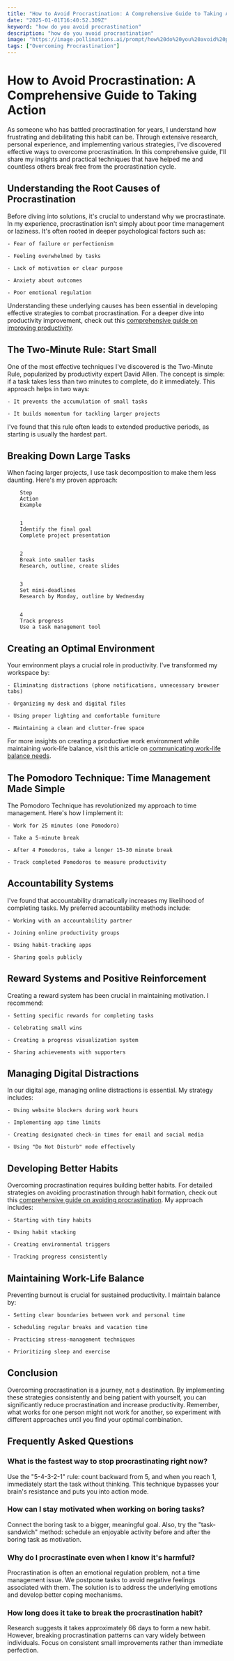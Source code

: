 ```yaml
---
title: "How to Avoid Procrastination: A Comprehensive Guide to Taking Action"
date: "2025-01-01T16:40:52.309Z"
keyword: "how do you avoid procrastination"
description: "how do you avoid procrastination"
image: "https://image.pollinations.ai/prompt/how%20do%20you%20avoid%20procrastination%2C%20realistic%20photo%2C%20high%20quality%2C%204k?width=1024&height=1024&nologo=true"
tags: ["Overcoming Procrastination"]
---
```


# How to Avoid Procrastination: A Comprehensive Guide to Taking Action


As someone who has battled procrastination for years, I understand how frustrating and debilitating this habit can be. Through extensive research, personal experience, and implementing various strategies, I've discovered effective ways to overcome procrastination. In this comprehensive guide, I'll share my insights and practical techniques that have helped me and countless others break free from the procrastination cycle.



## Understanding the Root Causes of Procrastination


Before diving into solutions, it's crucial to understand why we procrastinate. In my experience, procrastination isn't simply about poor time management or laziness. It's often rooted in deeper psychological factors such as:




    - Fear of failure or perfectionism

    - Feeling overwhelmed by tasks

    - Lack of motivation or clear purpose

    - Anxiety about outcomes

    - Poor emotional regulation



Understanding these underlying causes has been essential in developing effective strategies to combat procrastination. For a deeper dive into productivity improvement, check out this [comprehensive guide on improving productivity](https://productivityprospect.com/blog/how-do-you-improve-productivity/).



## The Two-Minute Rule: Start Small


One of the most effective techniques I've discovered is the Two-Minute Rule, popularized by productivity expert David Allen. The concept is simple: if a task takes less than two minutes to complete, do it immediately. This approach helps in two ways:




    - It prevents the accumulation of small tasks

    - It builds momentum for tackling larger projects



I've found that this rule often leads to extended productive periods, as starting is usually the hardest part.



## Breaking Down Large Tasks


When facing larger projects, I use task decomposition to make them less daunting. Here's my proven approach:




    
        Step
        Action
        Example
    
    
        1
        Identify the final goal
        Complete project presentation
    
    
        2
        Break into smaller tasks
        Research, outline, create slides
    
    
        3
        Set mini-deadlines
        Research by Monday, outline by Wednesday
    
    
        4
        Track progress
        Use a task management tool
    




## Creating an Optimal Environment


Your environment plays a crucial role in productivity. I've transformed my workspace by:




    - Eliminating distractions (phone notifications, unnecessary browser tabs)

    - Organizing my desk and digital files

    - Using proper lighting and comfortable furniture

    - Maintaining a clean and clutter-free space



For more insights on creating a productive work environment while maintaining work-life balance, visit this article on [communicating work-life balance needs](https://productivityprospect.com/blog/how-to-communicate-work-life-balance-needs-with-your-employer/).



## The Pomodoro Technique: Time Management Made Simple


The Pomodoro Technique has revolutionized my approach to time management. Here's how I implement it:




    - Work for 25 minutes (one Pomodoro)

    - Take a 5-minute break

    - After 4 Pomodoros, take a longer 15-30 minute break

    - Track completed Pomodoros to measure productivity



## Accountability Systems


I've found that accountability dramatically increases my likelihood of completing tasks. My preferred accountability methods include:




    - Working with an accountability partner

    - Joining online productivity groups

    - Using habit-tracking apps

    - Sharing goals publicly



## Reward Systems and Positive Reinforcement


Creating a reward system has been crucial in maintaining motivation. I recommend:




    - Setting specific rewards for completing tasks

    - Celebrating small wins

    - Creating a progress visualization system

    - Sharing achievements with supporters



## Managing Digital Distractions


In our digital age, managing online distractions is essential. My strategy includes:




    - Using website blockers during work hours

    - Implementing app time limits

    - Creating designated check-in times for email and social media

    - Using "Do Not Disturb" mode effectively



## Developing Better Habits


Overcoming procrastination requires building better habits. For detailed strategies on avoiding procrastination through habit formation, check out this [comprehensive guide on avoiding procrastination](https://productivityprospect.com/blog/avoiding-procrastination/). My approach includes:




    - Starting with tiny habits

    - Using habit stacking

    - Creating environmental triggers

    - Tracking progress consistently



## Maintaining Work-Life Balance


Preventing burnout is crucial for sustained productivity. I maintain balance by:




    - Setting clear boundaries between work and personal time

    - Scheduling regular breaks and vacation time

    - Practicing stress-management techniques

    - Prioritizing sleep and exercise



## Conclusion


Overcoming procrastination is a journey, not a destination. By implementing these strategies consistently and being patient with yourself, you can significantly reduce procrastination and increase productivity. Remember, what works for one person might not work for another, so experiment with different approaches until you find your optimal combination.



## Frequently Asked Questions


### What is the fastest way to stop procrastinating right now?

Use the "5-4-3-2-1" rule: count backward from 5, and when you reach 1, immediately start the task without thinking. This technique bypasses your brain's resistance and puts you into action mode.



### How can I stay motivated when working on boring tasks?

Connect the boring task to a bigger, meaningful goal. Also, try the "task-sandwich" method: schedule an enjoyable activity before and after the boring task as motivation.



### Why do I procrastinate even when I know it's harmful?

Procrastination is often an emotional regulation problem, not a time management issue. We postpone tasks to avoid negative feelings associated with them. The solution is to address the underlying emotions and develop better coping mechanisms.



### How long does it take to break the procrastination habit?

Research suggests it takes approximately 66 days to form a new habit. However, breaking procrastination patterns can vary widely between individuals. Focus on consistent small improvements rather than immediate perfection.

